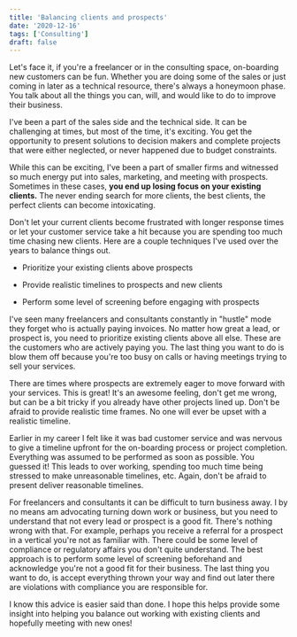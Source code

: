 ```yaml
---
title: 'Balancing clients and prospects'
date: '2020-12-16'
tags: ['Consulting']
draft: false
---
```

Let's face it, if you're a freelancer or in the consulting space, on-boarding new customers can be fun. Whether you are doing some of the sales or just coming in later as a technical resource, there's always a honeymoon phase. You talk about all the things you can, will, and would like to do to improve their business. 

I've been a part of the sales side and the technical side. It can be challenging at times, but most of the time, it's exciting. You get the opportunity to present solutions to  decision makers and complete projects that were either neglected, or never happened due to budget constraints.

While this can be exciting, I've been a part of smaller firms and witnessed so much energy put into sales, marketing, and meeting with prospects.  Sometimes in these cases, **you end up losing focus on your existing clients.** The never ending search for more clients, the best clients, the perfect clients can become intoxicating. 

Don't let your current clients become frustrated with longer response times or let your customer service take a hit because you are spending too much time chasing new clients. Here are a couple techniques I've used over the years to balance things out. 


- Prioritize your existing clients above prospects

- Provide realistic timelines to prospects and new clients

- Perform some level of screening before engaging with prospects


I've seen many freelancers and consultants constantly in "hustle" mode they forget who is actually paying invoices.  No matter how great a lead, or prospect is, you need to prioritize existing clients above all else. These are the customers who are actively paying you. The last thing you want to do is blow them off because you're too busy on calls or having meetings trying to sell your services. 

There are times where prospects are extremely eager to move forward with your services. This is great! It's an awesome feeling, don't get me wrong, but can be a bit tricky if you already have other projects lined up. Don't be afraid to provide realistic time frames. No one will ever be upset with a realistic timeline. 

Earlier in my career I felt like it was bad customer service and was nervous to give a timeline upfront for the on-boarding process or project completion. Everything was assumed to be performed  as soon as possible. You guessed it! This leads to over working, spending too much time being stressed to make unreasonable timelines, etc. Again, don't be afraid to present deliver reasonable timelines.

For freelancers and consultants it can be difficult to turn business away. I by no means am advocating turning down work or business, but you need to understand that not every lead or prospect is a good fit. There's nothing wrong with that. For example, perhaps you receive a referral for a prospect in a vertical you're not as familiar with. There could be some level of compliance or regulatory affairs you don't quite understand. The best approach is to perform some level of screening beforehand and acknowledge you're not a good fit for their business. The last thing you want to do, is accept everything thrown your way and find out later there are violations with compliance you are responsible for. 


I know this advice is easier said than done. I hope this helps provide some insight into helping you balance out working with existing clients and hopefully meeting with new ones!


